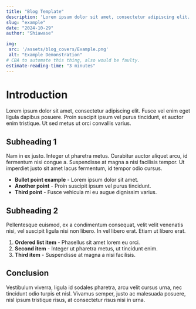 ```yaml
---
title: "Blog Template"
description: 'Lorem ipsum dolor sit amet, consectetur adipiscing elit. Aliquam eros elit.'
slug: "example"
date: "2024-10-29"
author: "Shiawase"

img:
 src: '/assets/blog_covers/Example.png'
 alt: "Example Demonstration"
# CBA to automate this thing, also would be faulty.
estimate-reading-time: "3 minutes"
---
```


# Introduction

Lorem ipsum dolor sit amet, consectetur adipiscing elit. Fusce vel enim eget ligula dapibus posuere. Proin suscipit ipsum vel purus tincidunt, et auctor enim tristique. Ut sed metus ut orci convallis varius.

## Subheading 1

Nam in ex justo. Integer ut pharetra metus. Curabitur auctor aliquet arcu, id fermentum nisi congue a. Suspendisse at magna a nisi facilisis tempor. Ut imperdiet justo sit amet lacus fermentum, id tempor odio cursus.

- **Bullet point example** - Lorem ipsum dolor sit amet.
- **Another point** - Proin suscipit ipsum vel purus tincidunt.
- **Third point** - Fusce vehicula mi eu augue dignissim varius.

## Subheading 2

Pellentesque euismod, ex a condimentum consequat, velit velit venenatis nisi, vel suscipit ligula nisi non libero. In vel libero erat. Etiam ut libero erat.

1. **Ordered list item** - Phasellus sit amet lorem eu orci.
2. **Second item** - Integer ut pharetra metus, ut tincidunt enim.
3. **Third item** - Suspendisse at magna a nisi facilisis.

## Conclusion

Vestibulum viverra, ligula id sodales pharetra, arcu velit cursus urna, nec tincidunt odio turpis et nisl. Vivamus semper, justo ac malesuada posuere, nisl ipsum tristique risus, at consectetur risus nisi in urna.
